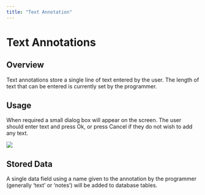 ```yaml
---
title: "Text Annotation"
---
```

Text Annotations
================

Overview
--------

Text annotations store a single line of text entered by the user. The length of text that can be entered is currently set by the programmer.

Usage
-----

When required a small dialog box will appear on the screen. The user should enter text and press Ok, or press Cancel if they do not wish to add any text.

![](./images/textannotation.png)

  

Stored Data
-----------

A single data field using a name given to the annotation by the programmer (generally 'text' or 'notes') will be added to database tables.
